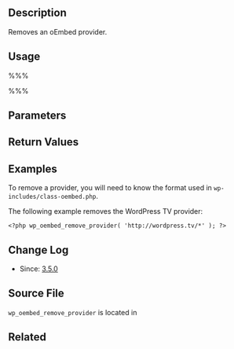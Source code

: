 {{Languages|
{{en|Function Reference/wp_oembed_remove_provider}}
{{it|Riferimento funzioni/wp_oembed_remove_provider}}
}}
== Description ==
Removes an oEmbed provider.

== Usage ==

%%% <?php wp_oembed_remove_provider( $format ) ?> %%%

== Parameters ==
{{Parameter|$format|string|The URL format of the oEmbed provider you want to remove.}}

== Return Values ==
{{Return||boolean|True if provider was removed, False otherwise.}}

== Examples ==

To remove a provider, you will need to know the format used in <tt>wp-includes/class-oembed.php</tt>. 

The following example removes the WordPress TV provider:
 <nowiki><?php wp_oembed_remove_provider( 'http://wordpress.tv/*' ); ?></nowiki>

== Change Log ==

* Since: [[Version_3.5|3.5.0]]

== Source File ==

<tt>wp_oembed_remove_provider</tt> is located in {{Trac|wp-includes/media.php}}

== Related ==
{{Embed Tags}}

{{Tag Footer}}